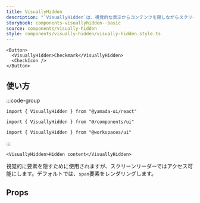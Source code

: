 ```yaml
---
title: VisuallyHidden
description: "`VisuallyHidden`は、視覚的な表示からコンテンツを隠しながらスクリーンリーダーで読み取り可能にする、ウェブアクセシビリティで一般的に使用される手法です。"
storybook: components-visuallyhidden--basic
source: components/visually-hidden
style: components/visually-hidden/visually-hidden.style.ts
---
```


```tsx preview
<Button>
  <VisuallyHidden>Checkmark</VisuallyHidden>
  <CheckIcon />
</Button>
```

## 使い方

:::code-group

```tsx [package]
import { VisuallyHidden } from "@yamada-ui/react"
```

```tsx [alias]
import { VisuallyHidden } from "@/components/ui"
```

```tsx [monorepo]
import { VisuallyHidden } from "@workspaces/ui"
```

:::

```tsx
<VisuallyHidden>Hidden content</VisuallyHidden>
```

視覚的に要素を隠すために使用されますが、スクリーンリーダーではアクセス可能にします。デフォルトでは、`span`要素をレンダリングします。

## Props

<PropsTable name="visually-hidden" />
